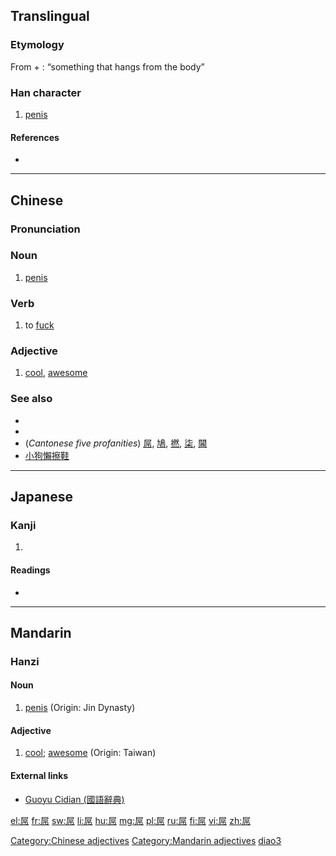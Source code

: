 ==Translingual==

===Etymology===
From {{term|尸||body|lang=mul|sc=Hani}} + {{term|吊||to hang|lang=mul|sc=Hani}}: “something that hangs from the body”

===Han character===
{{Han char|rn=44|rad=尸|as=06|sn=9|four=7722<sub>7</sub>|canj=尸口中月 (SRLB)|ids=⿸[[尸]][[吊]]}}

# [[penis]]

====References====
* {{Han ref|kx=0301.210|dkj=07685|dj=0598.120|hdz=20972.020|uh=5C4C|ud=23628|bh=CE78|bd=52856}}

----

==Chinese==

===Pronunciation===
{{zh-pron
|m=diǎo
|c=diu2
|cat=n,v
}}[[Category:Chinese adjectives]][[Category:Mandarin adjectives]]

===Noun===
{{zh-noun}}

# {{context|vulgar|lang=zh}} [[penis]]

===Verb===
{{zh-verb}}

# {{context|vulgar|lang=zh}} to [[fuck]]
#: {{zh-usex|'''屌''' 你！|[[fuck you|'''Fuck''' you!]]|C-GZ|in_notes=y|link=y}}

===Adjective===
{{zh-adj}}

# {{context|Taiwan|slang|lang=zh}} [[cool]], [[awesome]]
#: {{zh-usex|這 個 很 '''屌''' 啊！|This is '''awesome'''!|in_notes=y|link=y}}

===See also===
* {{zh-l|𨳒}}
* {{zh-l|屌你老母}}
* (''Cantonese five profanities'') [[屌]], [[鳩]], [[撚]], [[柒]], [[閪]]
* [[小狗懶擦鞋]]

----

==Japanese==

===Kanji===
{{ja-kanji|grade=9|rs=尸06}}

# {{defn|lang=ja|sort=尸06}}

====Readings====
* {{ja-readings|on=[[ちょう]] (chō)|kun=}}

----

==Mandarin==

===Hanzi===
{{cmn-hanzi|pin=[[diǎo]] ([[diao3]])|wg=tiao<sup>3</sup>}}

====Noun====
{{cmn-noun|ts|pin=[[diǎo]]|pint=diao3}}

# {{context|vulgar|lang=cmn}} [[penis]] (Origin: Jin Dynasty)<!--which Jin Dynasty? There were at least two or three different Jin Dynasties-->

====Adjective====
{{cmn-adj|ts|pin=[[diǎo]]|pint=diao3}}

# {{context|slang|lang=cmn}} [[cool]]; [[awesome]] (Origin: Taiwan)

====External links====
* [http://140.111.34.46/cgi-bin/dict/GetContent.cgi?Database=dict&DocNum=34962&GraphicWord=yes&QueryString=屌$ Guoyu Cidian (國語辭典)]

[[Category:Mandarin slang|diao3]]

[[el:屌]]
[[fr:屌]]
[[sw:屌]]
[[li:屌]]
[[hu:屌]]
[[mg:屌]]
[[pl:屌]]
[[ru:屌]]
[[fi:屌]]
[[vi:屌]]
[[zh:屌]]